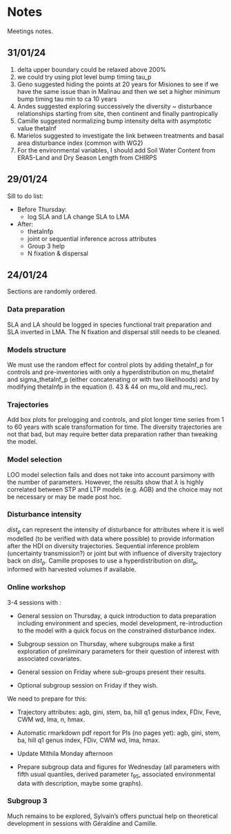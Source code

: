 # Notes {.unnumbered}

Meetings notes.

## 31/01/24

1.  delta upper boundary could be relaxed above 200%
2.  we could try using plot level bump timing tau_p
3.  Geno suggested hiding the points at 20 years for Misiones to see if we have the same issue than in Malinau and then we set a higher minimum bump timing tau min to ca 10 years
4.  Andes suggested exploring successively the diversity \~ disturbance relationships starting from site, then continent and finally pantropically
5.  Camille suggested normalizing bump intensity delta with asymptotic value thetaInf
6.  Marielos suggested to investigate the link between treatments and basal area disturbance index (common with WG2)
7.  For the environmental variables, I should add Soil Water Content from ERA5-Land and Dry Season Length from CHIRPS

## 29/01/24

Sill to do list:

-   Before Thursday:
    -   log SLA and LA change SLA to LMA
-   After:
    -   thetaInfp
    -   joint or sequential inference across attributes
    -   Group 3 help
    -   N fixation & dispersal

## 24/01/24

Sections are randomly ordered.

### Data preparation

SLA and LA should be logged in species functional trait preparation and SLA inverted in LMA. The N fixation and dispersal still needs to be cleaned.

### Models structure

We must use the random effect for control plots by adding thetaInf_p for controls and pre-inventories with only a hyperdistribution on mu_thetaInf and sigma_thetaInf_p (either concatenating or with two likelihoods) and by modifying thetaInfp in the equation (l. 43 & 44 on mu_old and mu_rec).

### Trajectories

Add box plots for prelogging and controls, and plot longer time series from 1 to 60 years with scale transformation for time. The diversity trajectories are not that bad, but may require better data preparation rather than tweaking the model.

### Model selection

LOO model selection fails and does not take into account parsimony with the number of parameters. However, the results show that $\lambda$ is highly correlated between STP and LTP models (e.g. AGB) and the choice may not be necessary or may be made post hoc.

### Disturbance intensity

$dist_p$ can represent the intensity of disturbance for attributes where it is well modelled (to be verified with data where possible) to provide information after the HDI on diversity trajectories. Sequential inference problem (uncertainty transmission?) or joint but with influence of diversity trajectory back on $dist_p$. Camille proposes to use a hyperdistribution on $dist_p$, informed with harvested volumes if available.

### Online workshop

3-4 sessions with :

-   General session on Thursday, a quick introduction to data preparation including environment and species, model development, re-introduction to the model with a quick focus on the constrained disturbance index.

-   Subgroup session on Thursday, where subgroups make a first exploration of preliminary parameters for their question of interest with associated covariates.

-   General session on Friday where sub-groups present their results.

-   Optional subgroup session on Friday if they wish.

We need to prepare for this:

-   Trajectory attributes: agb, gini, stem, ba, hill q1 genus index, FDiv, Feve, CWM wd, lma, n, hmax.

-   Automatic rmarkdown pdf report for PIs (no pages yet): agb, gini, stem, ba, hill q1 genus index, FDiv, CWM wd, lma, hmax.

-   Update Mithila Monday afternoon

-   Prepare subgroup data and figures for Wednesday (all parameters with fifth usual quantiles, derived parameter $t_{95}$, associated environmental data with description, maybe some graphs).

### Subgroup 3

Much remains to be explored, Sylvain's offers punctual help on theoretical development in sessions with Géraldine and Camille.

